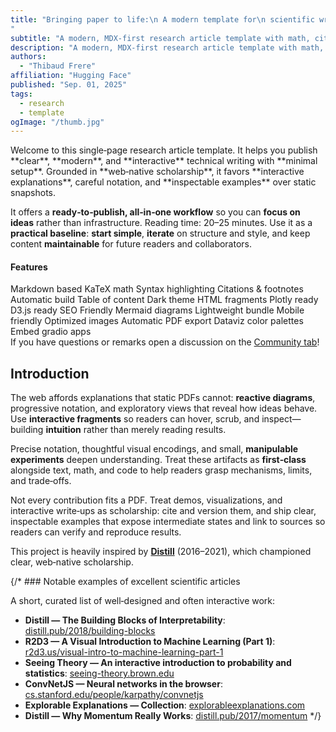 ```yaml
---
title: "Bringing paper to life:\n A modern template for\n scientific writing
"
subtitle: "A modern, MDX-first research article template with math, citations and interactive figures."
description: "A modern, MDX-first research article template with math, citations and interactive figures."
authors:
  - "Thibaud Frere"
affiliation: "Hugging Face"
published: "Sep. 01, 2025"
tags:
  - research
  - template
ogImage: "/thumb.jpg"
---
```




<Sidenote>
  Welcome to this single‑page research article template. It helps you publish **clear**, **modern**, and **interactive** technical writing with **minimal setup**. Grounded in **web‑native scholarship**, it favors **interactive explanations**, careful notation, and **inspectable examples** over static snapshots.
  
  It offers a **ready‑to‑publish, all‑in‑one workflow** so you can **focus on ideas** rather than infrastructure.
  <Fragment slot="aside">
    Reading time: 20–25 minutes.
  </Fragment>
  Use it as a **practical baseline**: **start simple**, **iterate** on structure and style, and keep content **maintainable** for future readers and collaborators.
  
</Sidenote>


#### Features

<Sidenote>
<div className="tag-list">
  <span className="tag">Markdown based</span>
  <span className="tag">KaTeX math</span>
  <span className="tag">Syntax highlighting</span>
  <span className="tag">Citations & footnotes</span>
  <span className="tag">Automatic build</span>
  <span className="tag">Table of content</span>
  <span className="tag">Dark theme</span>
  <span className="tag">HTML fragments</span>
  <span className="tag">Plotly ready</span>
  <span className="tag">D3.js ready</span>
  <span className="tag">SEO Friendly</span>
  <span className="tag">Mermaid diagrams</span>
  <span className="tag">Lightweight bundle</span>
  <span className="tag">Mobile friendly</span>
  <span className="tag">Optimized images</span>
  <span className="tag">Automatic PDF export</span>
  <span className="tag">Dataviz color palettes</span>
  <span className="tag">Embed gradio apps</span>
</div>
<Fragment slot="aside">
    If you have questions or remarks open a discussion on the <a href="https://huggingface.co/spaces/tfrere/research-blog-template/discussions?status=open&type=discussion">Community tab</a>!
  </Fragment>
</Sidenote>

## Introduction
The web affords explanations that static PDFs cannot: **reactive diagrams**, progressive notation, and exploratory views that reveal how ideas behave. Use **interactive fragments** so readers can hover, scrub, and inspect—building **intuition** rather than merely reading results.

Precise notation, thoughtful visual encodings, and small, **manipulable experiments** deepen understanding. Treat these artifacts as **first‑class** alongside text, math, and code to help readers grasp mechanisms, limits, and trade‑offs.

Not every contribution fits a PDF. Treat demos, visualizations, and interactive write‑ups as scholarship: cite and version them, and ship clear, inspectable examples that expose intermediate states and link to sources so readers can verify and reproduce results.

This project is heavily inspired by [**Distill**](https://distill.pub) (2016–2021), which championed clear, web‑native scholarship.

{/* ### Notable examples of excellent scientific articles

A short, curated list of well‑designed and often interactive work:

- **Distill — The Building Blocks of Interpretability**: [distill.pub/2018/building-blocks](https://distill.pub/2018/building-blocks/)
- **R2D3 — A Visual Introduction to Machine Learning (Part 1)**: [r2d3.us/visual-intro-to-machine-learning-part-1](http://www.r2d3.us/visual-intro-to-machine-learning-part-1/)
- **Seeing Theory — An interactive introduction to probability and statistics**: [seeing-theory.brown.edu](https://seeing-theory.brown.edu/)
- **ConvNetJS — Neural networks in the browser**: [cs.stanford.edu/people/karpathy/convnetjs](http://cs.stanford.edu/people/karpathy/convnetjs/)
- **Explorable Explanations — Collection**: [explorableexplanations.com](http://explorableexplanations.com/)
- **Distill — Why Momentum Really Works**: [distill.pub/2017/momentum](https://distill.pub/2017/momentum/)
 */} 

<GettingStarted />

<WritingYourContent />

<AvailableBlocks />

<BestPractices />

